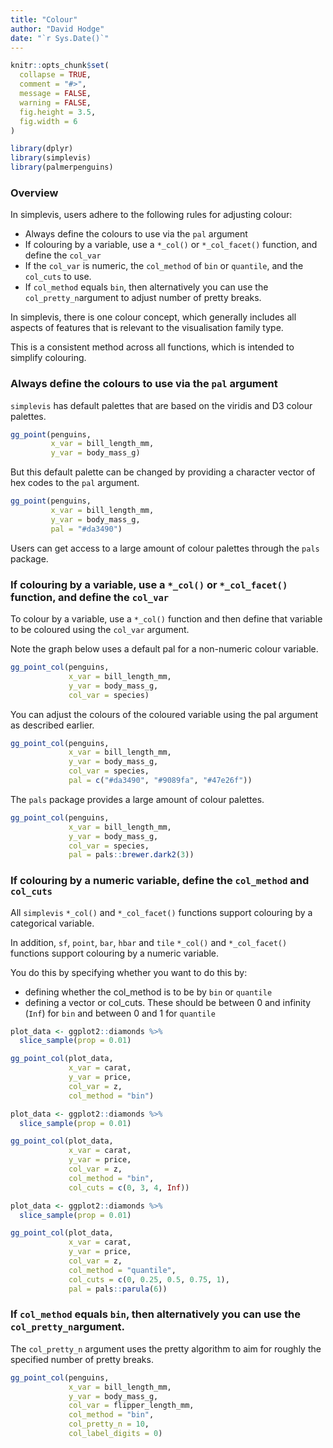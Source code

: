 ```yaml
---
title: "Colour"
author: "David Hodge"
date: "`r Sys.Date()`"
---
```


```r
knitr::opts_chunk$set(
  collapse = TRUE,
  comment = "#>",
  message = FALSE,
  warning = FALSE,
  fig.height = 3.5, 
  fig.width = 6
)
```

```r
library(dplyr)
library(simplevis)
library(palmerpenguins)
```

### Overview

In simplevis, users adhere to the following rules for adjusting colour:

* Always define the colours to use via the `pal` argument 
* If colouring by a variable, use a `*_col()` or `*_col_facet()` function, and define the `col_var`
* If the `col_var` is numeric, the `col_method` of `bin` or `quantile`, and the `col_cuts` to use. 
* If `col_method` equals `bin`, then alternatively you can use the `col_pretty_n`argument to adjust number of pretty breaks. 

In simplevis, there is one colour concept, which generally includes all aspects of features that is relevant to the visualisation family type.

This is a consistent method across all functions, which is intended to simplify colouring.

### Always define the colours to use via the `pal` argument 

`simplevis` has default palettes that are based on the viridis and D3 colour palettes. 

```r
gg_point(penguins, 
         x_var = bill_length_mm, 
         y_var = body_mass_g)
```

But this default palette can be changed by providing a character vector of hex codes to the `pal` argument.

```r
gg_point(penguins, 
         x_var = bill_length_mm, 
         y_var = body_mass_g, 
         pal = "#da3490")

```

Users can get access to a large amount of colour palettes through the `pals` package.

### If colouring by a variable, use a `*_col()` or `*_col_facet()` function, and define the `col_var`

To colour by a variable, use a `*_col()` function and then define that variable to be coloured using the `col_var` argument.

Note the graph below uses a default pal for a non-numeric colour variable.

```r
gg_point_col(penguins, 
             x_var = bill_length_mm, 
             y_var = body_mass_g, 
             col_var = species)
```

You can adjust the colours of the coloured variable using the pal argument as described earlier.

```r
gg_point_col(penguins, 
             x_var = bill_length_mm, 
             y_var = body_mass_g, 
             col_var = species, 
             pal = c("#da3490", "#9089fa", "#47e26f"))
```

The `pals` package provides a large amount of colour palettes.

```r
gg_point_col(penguins, 
             x_var = bill_length_mm, 
             y_var = body_mass_g, 
             col_var = species, 
             pal = pals::brewer.dark2(3))
```

### If colouring by a numeric variable, define the `col_method` and `col_cuts`

All `simplevis` `*_col()` and `*_col_facet()` functions support colouring by a categorical variable.

In addition, `sf`, `point`, `bar`, `hbar` and `tile` `*_col()` and `*_col_facet()` functions support colouring by a numeric variable.

You do this by specifying whether you want to do this by:

* defining whether the col_method is to be by `bin` or `quantile`
* defining a vector or col_cuts. These should be between 0 and infinity (`Inf`) for `bin` and between 0 and 1 for `quantile`

```r
plot_data <- ggplot2::diamonds %>% 
  slice_sample(prop = 0.01)

gg_point_col(plot_data, 
             x_var = carat, 
             y_var = price, 
             col_var = z,
             col_method = "bin")
```


```r
plot_data <- ggplot2::diamonds %>% 
  slice_sample(prop = 0.01)

gg_point_col(plot_data, 
             x_var = carat, 
             y_var = price, 
             col_var = z,
             col_method = "bin",
             col_cuts = c(0, 3, 4, Inf))
```

```r
plot_data <- ggplot2::diamonds %>% 
  slice_sample(prop = 0.01)

gg_point_col(plot_data, 
             x_var = carat, 
             y_var = price, 
             col_var = z,
             col_method = "quantile",
             col_cuts = c(0, 0.25, 0.5, 0.75, 1), 
             pal = pals::parula(6))
```

### If `col_method` equals `bin`, then alternatively you can use the `col_pretty_n`argument. 

The `col_pretty_n` argument uses the pretty algorithm to aim for roughly the specified number of pretty breaks.

```r
gg_point_col(penguins, 
             x_var = bill_length_mm, 
             y_var = body_mass_g, 
             col_var = flipper_length_mm, 
             col_method = "bin",
             col_pretty_n = 10,
             col_label_digits = 0)
```




